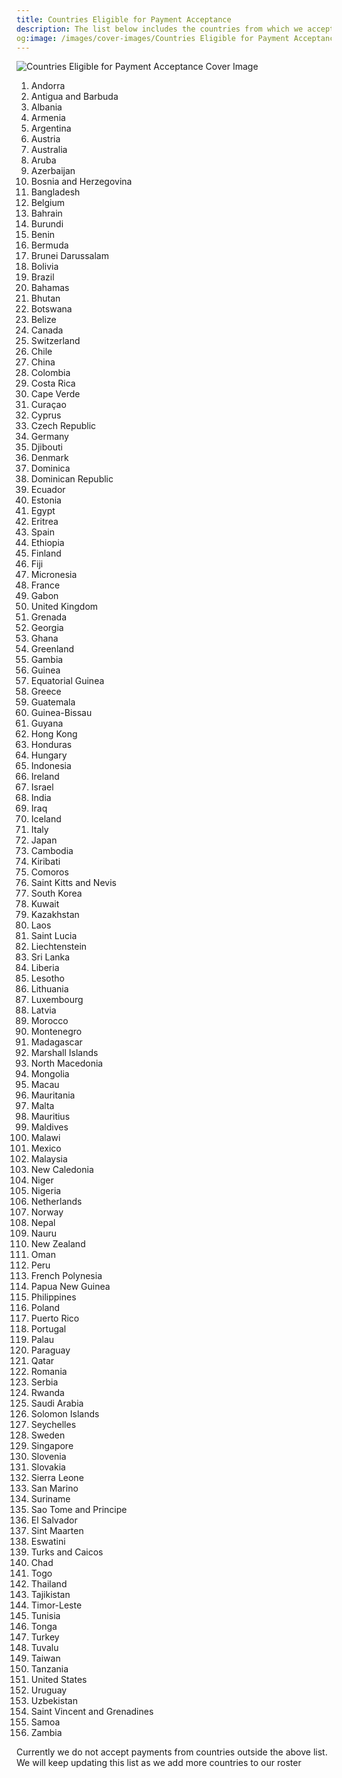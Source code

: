 ```yaml
---
title: Countries Eligible for Payment Acceptance
description: The list below includes the countries from which we accept payments for our SaaS and digital products.
og:image: /images/cover-images/Countries Eligible for Payment Acceptance.webp
---
```

<Frame>
    <img src="/images/cover-images/Countries Eligible.webp" alt="Countries Eligible for Payment Acceptance Cover Image"/>
</Frame>

1. Andorra
2. Antigua and Barbuda
3. Albania
4. Armenia
5. Argentina
6. Austria
7. Australia
8. Aruba
9. Azerbaijan
10. Bosnia and Herzegovina
11. Bangladesh
12. Belgium
13. Bahrain
14. Burundi
15. Benin
16. Bermuda
17. Brunei Darussalam
18. Bolivia
19. Brazil
20. Bahamas
21. Bhutan
22. Botswana
23. Belize
24. Canada
25. Switzerland
26. Chile
27. China
28. Colombia
29. Costa Rica
30. Cape Verde
31. Curaçao
32. Cyprus
33. Czech Republic
34. Germany
35. Djibouti
36. Denmark
37. Dominica
38. Dominican Republic
39. Ecuador
40. Estonia
41. Egypt
42. Eritrea
43. Spain
44. Ethiopia
45. Finland
46. Fiji
47. Micronesia
48. France
49. Gabon
50. United Kingdom
51. Grenada
52. Georgia
53. Ghana
54. Greenland
55. Gambia
56. Guinea
57. Equatorial Guinea
58. Greece
59. Guatemala
60. Guinea-Bissau
61. Guyana
62. Hong Kong
63. Honduras
64. Hungary
65. Indonesia
66. Ireland
67. Israel
68. India
69. Iraq
70. Iceland
71. Italy
72. Japan
73. Cambodia
74. Kiribati
75. Comoros
76. Saint Kitts and Nevis
77. South Korea
78. Kuwait
79. Kazakhstan
80. Laos
81. Saint Lucia
82. Liechtenstein
83. Sri Lanka
84. Liberia
85. Lesotho
86. Lithuania
87. Luxembourg
88. Latvia
89. Morocco
90. Montenegro
91. Madagascar
92. Marshall Islands
93. North Macedonia
94. Mongolia
95. Macau
96. Mauritania
97. Malta
98. Mauritius
99. Maldives
100. Malawi
101. Mexico
102. Malaysia
103. New Caledonia
104. Niger
105. Nigeria
106. Netherlands
107. Norway
108. Nepal
109. Nauru
110. New Zealand
111. Oman
112. Peru
113. French Polynesia
114. Papua New Guinea
115. Philippines
116. Poland
117. Puerto Rico
118. Portugal
119. Palau
120. Paraguay
121. Qatar
122. Romania
123. Serbia
124. Rwanda
125. Saudi Arabia
126. Solomon Islands
127. Seychelles
128. Sweden
129. Singapore
130. Slovenia
131. Slovakia
132. Sierra Leone
133. San Marino
134. Suriname
135. Sao Tome and Principe
136. El Salvador
137. Sint Maarten
138. Eswatini
139. Turks and Caicos
140. Chad
141. Togo
142. Thailand
143. Tajikistan
144. Timor-Leste
145. Tunisia
146. Tonga
147. Turkey
148. Tuvalu
149. Taiwan
150. Tanzania
151. United States
152. Uruguay
153. Uzbekistan
154. Saint Vincent and Grenadines
155. Samoa
156. Zambia

Currently we do not accept payments from countries outside the above list. We will keep updating this list as we add more countries to our roster
